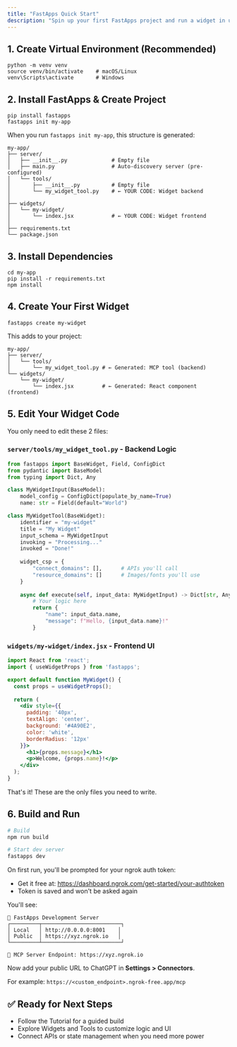 ```yaml
---
title: "FastApps Quick Start"
description: "Spin up your first FastApps project and run a widget in under five minutes."
---
```


## **1. Create Virtual Environment (Recommended)**

```
python -m venv venv
source venv/bin/activate    # macOS/Linux
venv\Scripts\activate       # Windows
```

## **2. Install FastApps & Create Project**

```
pip install fastapps
fastapps init my-app
```

When you run `fastapps init my-app`, this structure is generated:

```
my-app/
├── server/
│   ├── __init__.py              # Empty file
│   ├── main.py                  # Auto-discovery server (pre-configured)
│   └── tools/
│       ├── __init__.py          # Empty file
│       └── my_widget_tool.py    # ← YOUR CODE: Widget backend
│
├── widgets/
│   └── my-widget/
│       └── index.jsx            # ← YOUR CODE: Widget frontend
│
├── requirements.txt
└── package.json
```

## **3. Install Dependencies**

```
cd my-app
pip install -r requirements.txt
npm install
```

## **4. Create Your First Widget**

```
fastapps create my-widget
```

This adds to your project:

```
my-app/
├── server/
│   └── tools/
│       └── my_widget_tool.py # ← Generated: MCP tool (backend)
└── widgets/
    └── my-widget/
        └── index.jsx         # ← Generated: React component (frontend)
```

## 5. Edit Your Widget Code

You only need to edit these 2 files:

### `server/tools/my_widget_tool.py` - Backend Logic

```python
from fastapps import BaseWidget, Field, ConfigDict
from pydantic import BaseModel
from typing import Dict, Any

class MyWidgetInput(BaseModel):
    model_config = ConfigDict(populate_by_name=True)
    name: str = Field(default="World")

class MyWidgetTool(BaseWidget):
    identifier = "my-widget"
    title = "My Widget"
    input_schema = MyWidgetInput
    invoking = "Processing..."
    invoked = "Done!"
    
    widget_csp = {
        "connect_domains": [],      # APIs you'll call
        "resource_domains": []      # Images/fonts you'll use
    }
    
    async def execute(self, input_data: MyWidgetInput) -> Dict[str, Any]:
        # Your logic here
        return {
            "name": input_data.name,
            "message": f"Hello, {input_data.name}!"
        }
```

### `widgets/my-widget/index.jsx` - Frontend UI

```jsx
import React from 'react';
import { useWidgetProps } from 'fastapps';

export default function MyWidget() {
  const props = useWidgetProps();
  
  return (
    <div style={{
      padding: '40px',
      textAlign: 'center',
      background: '#4A90E2',
      color: 'white',
      borderRadius: '12px'
    }}>
      <h1>{props.message}</h1>
      <p>Welcome, {props.name}!</p>
    </div>
  );
}
```

That's it! These are the only files you need to write.

## 6. Build and Run

```bash
# Build
npm run build

# Start dev server
fastapps dev
```

On first run, you'll be prompted for your ngrok auth token:

- Get it free at: [<u>https://dashboard.ngrok.com/get-started/your-authtoken</u>](https://dashboard.ngrok.com/get-started/your-authtoken)
- Token is saved and won't be asked again

You'll see:

```
🚀 FastApps Development Server
┌─────────┬─────────────────────────┐
│ Local   │ http://0.0.0.0:8001    │
│ Public  │ https://xyz.ngrok.io   │
└─────────┴─────────────────────────┘

📡 MCP Server Endpoint: https://xyz.ngrok.io
```

Now add your public URL to ChatGPT in **Settings \> Connectors**.

For example: `https://<custom_endpoint>.ngrok-free.app/mcp`

## ✅ Ready for Next Steps

- Follow the Tutorial for a guided build
- Explore Widgets and Tools to customize logic and UI
- Connect APIs or state management when you need more power